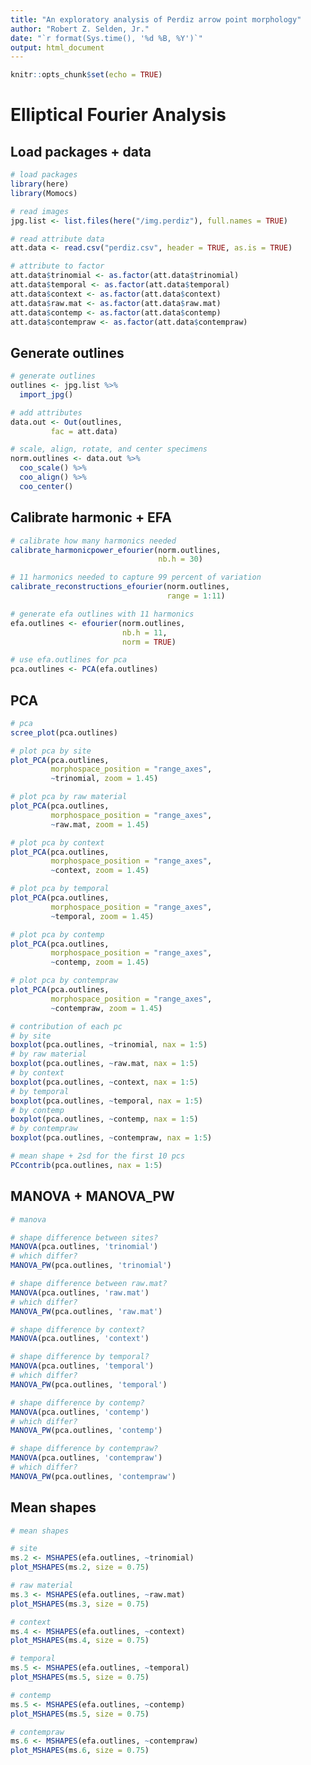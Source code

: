 ```yaml
---
title: "An exploratory analysis of Perdiz arrow point morphology"
author: "Robert Z. Selden, Jr."
date: "`r format(Sys.time(), '%d %B, %Y')`"
output: html_document
---
```


```r
knitr::opts_chunk$set(echo = TRUE)
```

# Elliptical Fourier Analysis

## Load packages + data

```r
# load packages
library(here)
library(Momocs)

# read images
jpg.list <- list.files(here("/img.perdiz"), full.names = TRUE)

# read attribute data
att.data <- read.csv("perdiz.csv", header = TRUE, as.is = TRUE)

# attribute to factor
att.data$trinomial <- as.factor(att.data$trinomial)
att.data$temporal <- as.factor(att.data$temporal)
att.data$context <- as.factor(att.data$context)
att.data$raw.mat <- as.factor(att.data$raw.mat)
att.data$contemp <- as.factor(att.data$contemp)
att.data$contempraw <- as.factor(att.data$contempraw)
```

## Generate outlines

```r
# generate outlines
outlines <- jpg.list %>%
  import_jpg()

# add attributes
data.out <- Out(outlines, 
         fac = att.data)

# scale, align, rotate, and center specimens
norm.outlines <- data.out %>% 
  coo_scale() %>%
  coo_align() %>% 
  coo_center()
```

## Calibrate harmonic + EFA

```r
# calibrate how many harmonics needed
calibrate_harmonicpower_efourier(norm.outlines, 
                                 nb.h = 30)

# 11 harmonics needed to capture 99 percent of variation
calibrate_reconstructions_efourier(norm.outlines, 
                                   range = 1:11)

# generate efa outlines with 11 harmonics
efa.outlines <- efourier(norm.outlines, 
                         nb.h = 11, 
                         norm = TRUE)

# use efa.outlines for pca
pca.outlines <- PCA(efa.outlines)
```

## PCA

```r
# pca 
scree_plot(pca.outlines)

# plot pca by site
plot_PCA(pca.outlines, 
         morphospace_position = "range_axes",
         ~trinomial, zoom = 1.45)

# plot pca by raw material
plot_PCA(pca.outlines, 
         morphospace_position = "range_axes",
         ~raw.mat, zoom = 1.45)

# plot pca by context
plot_PCA(pca.outlines, 
         morphospace_position = "range_axes",
         ~context, zoom = 1.45)

# plot pca by temporal
plot_PCA(pca.outlines, 
         morphospace_position = "range_axes",
         ~temporal, zoom = 1.45)

# plot pca by contemp
plot_PCA(pca.outlines, 
         morphospace_position = "range_axes",
         ~contemp, zoom = 1.45)

# plot pca by contempraw
plot_PCA(pca.outlines, 
         morphospace_position = "range_axes",
         ~contempraw, zoom = 1.45)

# contribution of each pc
# by site
boxplot(pca.outlines, ~trinomial, nax = 1:5)
# by raw material
boxplot(pca.outlines, ~raw.mat, nax = 1:5)
# by context
boxplot(pca.outlines, ~context, nax = 1:5)
# by temporal
boxplot(pca.outlines, ~temporal, nax = 1:5)
# by contemp
boxplot(pca.outlines, ~contemp, nax = 1:5)
# by contempraw
boxplot(pca.outlines, ~contempraw, nax = 1:5)

# mean shape + 2sd for the first 10 pcs
PCcontrib(pca.outlines, nax = 1:5)
```

## MANOVA + MANOVA_PW

```r
# manova

# shape difference between sites?
MANOVA(pca.outlines, 'trinomial')
# which differ?
MANOVA_PW(pca.outlines, 'trinomial')

# shape difference between raw.mat?
MANOVA(pca.outlines, 'raw.mat')
# which differ?
MANOVA_PW(pca.outlines, 'raw.mat')

# shape difference by context?
MANOVA(pca.outlines, 'context')

# shape difference by temporal?
MANOVA(pca.outlines, 'temporal')
# which differ?
MANOVA_PW(pca.outlines, 'temporal')

# shape difference by contemp?
MANOVA(pca.outlines, 'contemp')
# which differ?
MANOVA_PW(pca.outlines, 'contemp')

# shape difference by contempraw?
MANOVA(pca.outlines, 'contempraw')
# which differ?
MANOVA_PW(pca.outlines, 'contempraw')
```

## Mean shapes

```r
# mean shapes

# site
ms.2 <- MSHAPES(efa.outlines, ~trinomial)
plot_MSHAPES(ms.2, size = 0.75)

# raw material
ms.3 <- MSHAPES(efa.outlines, ~raw.mat)
plot_MSHAPES(ms.3, size = 0.75)

# context
ms.4 <- MSHAPES(efa.outlines, ~context)
plot_MSHAPES(ms.4, size = 0.75)

# temporal
ms.5 <- MSHAPES(efa.outlines, ~temporal)
plot_MSHAPES(ms.5, size = 0.75)

# contemp
ms.5 <- MSHAPES(efa.outlines, ~contemp)
plot_MSHAPES(ms.5, size = 0.75)

# contempraw
ms.6 <- MSHAPES(efa.outlines, ~contempraw)
plot_MSHAPES(ms.6, size = 0.75)
```
